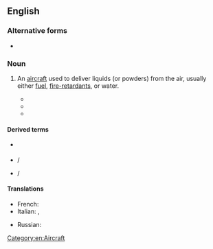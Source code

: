 {{also|airtanker}}
==English==

===Alternative forms===
* {{alter|en|airtanker}}

===Noun===
{{en-noun}}

# An [[aircraft]] used to deliver liquids (or powders) from the air, usually either [[fuel]], [[fire-retardant]]s, or water.
#: {{syn|en|AT|q1=abbreviation}}
#: {{cot|en|waterbomber}}
#* {{quote-text|en|year=1945|author=Sydney E. Veale|title=To-morrow's Airliners, Airways and Airports|page=254|passage=In this, the airliner made contact with an '''air tanker''' and "topped up" its incompletely filled tanks with fuel enough for the contemplated journey.}}
#* {{quote-text|en|year=1989|author=Julian Jay Savarin|title=Trophy|page=157|passage=Sometime later, they made a rendezvous with a Victor '''air tanker''' for a top-up of fuel and then resumed patrol while the tanker headed back.}}
#* {{quote-text|en|year=2002|author=Robert W. Klinoff|title=Introduction to Fire Protection|page=188|passage=If the only '''air tanker''' available is 300 miles away, it can still be over your fire in a fairly short period of time.}}

====Derived terms====
* {{l|en|AT}} {{gloss|abbreviation}}
* {{l|en|large air tanker}} / {{l|en|LAT}}
* {{l|en|very large air tanker}} / {{l|en|VLAT}}

====Translations====
{{trans-top|aircraft used to deliver liquids (or powders) from the air}}
* French: {{t+|fr|avitailleur|m}}
* Italian: {{t|it|rifornitore|m}}, {{t+|it|aerocisterna|f}}
{{trans-mid}}
* Russian: {{t+|ru|самолёт-запра́вщик|m}}
{{trans-bottom}}

[[Category:en:Aircraft]]